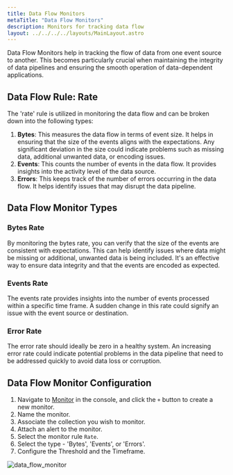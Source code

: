 ```yaml
---
title: Data Flow Monitors
metaTitle: "Data Flow Monitors"
description: Monitors for tracking data flow
layout: ../../../../layouts/MainLayout.astro
---
```



Data Flow Monitors help in tracking the flow of data from one event source to another. This becomes particularly crucial when maintaining the integrity of data pipelines and ensuring the smooth operation of data-dependent applications.

## Data Flow Rule: Rate

The 'rate' rule is utilized in monitoring the data flow and can be broken down into the following types:

1. **Bytes**: This measures the data flow in terms of event size. It helps in ensuring that the size of the events aligns with the expectations. Any significant deviation in the size could indicate problems such as missing data, additional unwanted data, or encoding issues.
2. **Events**: This counts the number of events in the data flow. It provides insights into the activity level of the data source.
3. **Errors**: This keeps track of the number of errors occurring in the data flow. It helps identify issues that may disrupt the data pipeline.

## Data Flow Monitor Types

### Bytes Rate

By monitoring the bytes rate, you can verify that the size of the events are consistent with expectations. This can help identify issues where data might be missing or additional, unwanted data is being included. It's an effective way to ensure data integrity and that the events are encoded as expected.

### Events Rate

The events rate provides insights into the number of events processed within a specific time frame. A sudden change in this rate could signify an issue with the event source or destination.

### Error Rate

The error rate should ideally be zero in a healthy system. An increasing error rate could indicate potential problems in the data pipeline that need to be addressed quickly to avoid data loss or corruption.

## Data Flow Monitor Configuration

1. Navigate to [Monitor](https://console.streamdal.com/monitor) in the console, and click the `+` button to create a new monitor.
1. Name the monitor.
1. Associate the collection you wish to monitor.
1. Attach an alert to the monitor.
1. Select the monitor rule `Rate`.
1. Select the type - 'Bytes', 'Events', or 'Errors'.
1. Configure the Threshold and the Timeframe.

<img src={data_flow_monitor} alt="data_flow_monitor" />
